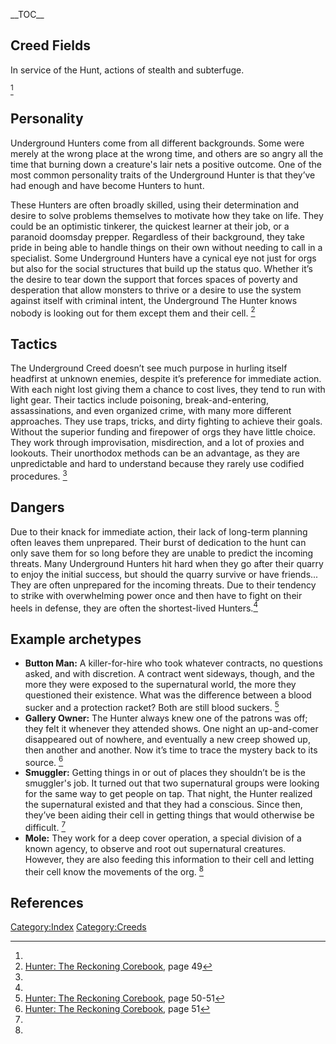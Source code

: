 {{Creed
| header=Underground
| nicknames=Waywards, Equalizers, Thieves
| suggestededges=[[Edges#Arsenal|Arsenal]], [[Edges#Fleet|Fleet]], [[Edges#Improvised gear|Improvised gear]], [[Edges#Thwart the Unnatural|Thwart the Unnatural]]<ref name="CB50">[[Hunter: The Reckoning Corebook]], page 50</ref>
| commondrives=Envy, Oath, Vengeance<ref name="CB50"/>
| source=[[Hunter: The Reckoning Corebook]]
}}

__TOC__
==Creed Fields==
<section begin=creed field/>In service of the Hunt, actions of stealth and subterfuge. <section end=creed field/><ref name="CB50"/>

==Personality==
Underground Hunters come from all different backgrounds. Some were merely at the wrong place at the wrong time, and others are so angry all the time that burning down a creature's lair nets a positive outcome. One of the most common personality traits of the Underground Hunter is that they’ve had enough and have become Hunters to hunt.

These Hunters are often broadly skilled, using their determination and desire to solve problems themselves to motivate how they take on life. They could be an optimistic tinkerer, the quickest learner at their job, or a paranoid doomsday prepper. Regardless of their background, they take pride in being able to handle things on their own without needing to call in a specialist. Some Underground Hunters have a cynical eye not just for orgs but also for the social structures that build up the status quo. Whether it’s the desire to tear down the support that forces spaces of poverty and desperation that allow monsters to thrive or a desire to use the system against itself with criminal intent, the Underground The Hunter knows nobody is looking out for them except them and their cell. <ref name="CB49">[[Hunter: The Reckoning Corebook]], page 49</ref>

==Tactics==
The Underground Creed doesn’t see much purpose in hurling itself headfirst at unknown enemies, despite it’s preference for immediate action. With each night lost giving them a chance to cost lives, they tend to run with light gear. Their tactics include poisoning, break-and-entering, assassinations, and even organized crime, with many more different approaches. They use traps, tricks, and dirty fighting to achieve their goals. Without the superior funding and firepower of orgs they have little choice. They work through improvisation, misdirection, and a lot of proxies and lookouts. Their unorthodox methods can be an advantage, as they are unpredictable and hard to understand because they rarely use codified procedures. <ref name="CB50"/>
==Dangers==
Due to their knack for immediate action, their lack of long-term planning often leaves them unprepared. Their burst of dedication to the hunt can only save them for so long before they are unable to predict the incoming threats. Many Underground Hunters hit hard when they go after their quarry to enjoy the initial success, but should the quarry survive or have friends... They are often unprepared for the incoming threats. Due to their tendency to strike with overwhelming power once and then have to fight on their heels in defense, they are often the shortest-lived Hunters.<ref name="CB50"/>
==Example archetypes==
* '''Button Man: ''' A killer-for-hire who took whatever contracts, no questions asked, and with discretion. A contract went sideways, though, and the more they were exposed to the supernatural world, the more they questioned their existence. What was the difference between a blood sucker and a protection racket? Both are still blood suckers. <ref name="CB50-51">[[Hunter: The Reckoning Corebook]], page 50-51</ref>
* '''Gallery Owner: ''' The Hunter always knew one of the patrons was off; they felt it whenever they attended shows. One night an up-and-comer disappeared out of nowhere, and eventually a new creep showed up, then another and another. Now it’s time to trace the mystery back to its source. <ref name="CB51">[[Hunter: The Reckoning Corebook]], page 51</ref> 
* '''Smuggler: ''' Getting things in or out of places they shouldn’t be is the smuggler's job. It turned out that two supernatural groups were looking for the same way to get people on tap. That night, the Hunter realized the supernatural existed and that they had a conscious. Since then, they’ve been aiding their cell in getting things that would otherwise be difficult. <ref name="CB51"/> 
* '''Mole: ''' They work for a deep cover operation, a special division of a known agency, to observe and root out supernatural creatures. However, they are also feeding this information to their cell and letting their cell know the movements of the org. <ref name="CB51"/>


{{GameConceptsNavbox}}

==References==
[[Category:Index]][[Category:Creeds]]
